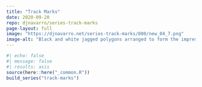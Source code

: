 ```yaml
---
title: "Track Marks"
date: 2020-09-20
repo: djnavarro/series-track-marks
page-layout: full
image: "https://djnavarro.net/series-track-marks/800/new_04_7.png"
image-alt: "Black and white jagged polygons arranged to form the impression of a circle with a tail behind it"
---
```

   
::: {.grid}
  
```r
#| echo: false
#| message: false
#| results: asis
source(here::here("_common.R"))
build_series("track-marks")
```
   
:::
   
